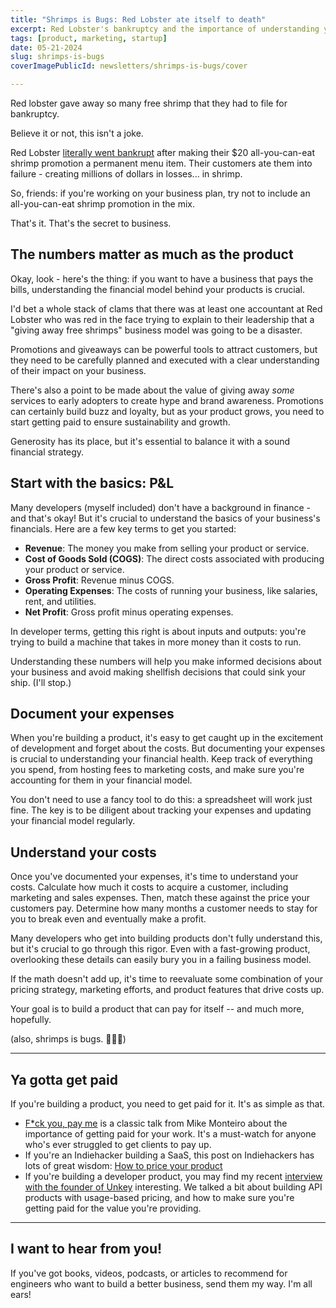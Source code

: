 ```yaml
---
title: "Shrimps is Bugs: Red Lobster ate itself to death"
excerpt: Red Lobster's bankruptcy and the importance of understanding your product's pricing and business model, especially for founders and indiehackers building Saas products.
tags: [product, marketing, startup]
date: 05-21-2024
slug: shrimps-is-bugs
coverImagePublicId: newsletters/shrimps-is-bugs/cover

---
```


Red lobster gave away so many free shrimp that they had to file for bankruptcy.

Believe it or not, this isn't a joke.

Red Lobster [literally went bankrupt](https://www.npr.org/2024/05/20/1252426585/red-lobster-bankruptcy) after making their $20 all-you-can-eat shrimp promotion a permanent menu item. Their customers ate them into failure - creating millions of dollars in losses... in shrimp.

So, friends:
<Highlight>if you're working on your business plan, try not to include an all-you-can-eat shrimp promotion in the mix.</Highlight>

That's it. That's the secret to business.

## The numbers matter as much as the product

Okay, look - here's the thing: if you want to have a business that pays the bills, understanding the financial model behind your products is crucial.

I'd bet a whole stack of clams that there was at least one accountant at Red Lobster who was red in the face trying to explain to their leadership that a "giving away free shrimps" business model was going to be a disaster.

Promotions and giveaways can be powerful tools to attract customers, but they need to be carefully planned and executed with a clear understanding of their impact on your business.

There's also a point to be made about the value of giving away _some_ services to early adopters to create hype and brand awareness. Promotions can certainly build buzz and loyalty, but as your product grows, you need to start getting paid to ensure sustainability and growth.

Generosity has its place, but it's essential to balance it with a sound financial strategy.

## Start with the basics: P&L

Many developers (myself included) don't have a background in finance - and that's okay! But it's crucial to understand the basics of your business's financials. Here are a few key terms to get you started:

- **Revenue**: The money you make from selling your product or service.
- **Cost of Goods Sold (COGS)**: The direct costs associated with producing your product or service.
- **Gross Profit**: Revenue minus COGS.
- **Operating Expenses**: The costs of running your business, like salaries, rent, and utilities.
- **Net Profit**: Gross profit minus operating expenses.

In developer terms, getting this right is about inputs and outputs: you're trying to build a machine that takes in more money than it costs to run.

Understanding these numbers will help you make informed decisions about your business and avoid making shellfish decisions that could sink your ship. (I'll stop.)

## Document your expenses

When you're building a product, it's easy to get caught up in the excitement of development and forget about the costs. But documenting your expenses is crucial to understanding your financial health. Keep track of everything you spend, from hosting fees to marketing costs, and make sure you're accounting for them in your financial model.

You don't need to use a fancy tool to do this: a spreadsheet will work just fine. The key is to be diligent about tracking your expenses and updating your financial model regularly.

## Understand your costs

Once you've documented your expenses, it's time to understand your costs. Calculate how much it costs to acquire a customer, including marketing and sales expenses. Then, match these against the price your customers pay. Determine how many months a customer needs to stay for you to break even and eventually make a profit.

Many developers who get into building products don't fully understand this, but it's crucial to go through this rigor. Even with a fast-growing product, overlooking these details can easily bury you in a failing business model.

If the math doesn't add up, it's time to reevaluate some combination of your pricing strategy, marketing efforts, and product features that drive costs up.

Your goal is to build a product that can pay for itself -- and much more, hopefully.

(also, shrimps is bugs. 🦐🦐🦐)

---

## Ya gotta get paid

If you're building a product, you need to get paid for it. It's as simple as that.

- [F*ck you, pay me](https://www.youtube.com/watch?v=jVkLVRt6c1U) is a classic talk from Mike Monteiro about the importance of getting paid for your work. It's a must-watch for anyone who's ever struggled to get clients to pay up.
- If you're an Indiehacker building a SaaS, this post on Indiehackers has lots of great wisdom: [How to price your product](https://www.indiehackers.com/post/how-to-price-your-product-indie-hackers-shouldnt-follow-the-usual-advice-0b994f58f6)
- If you're building a developer product, you may find my recent [interview with the founder of Unkey](https://apisyouwonthate.com/podcast/unkey-globally-distributed-api-key-generation-with-cofounder-james-perkins/) interesting. We talked a bit about building API products with usage-based pricing, and how to make sure you're getting paid for the value you're providing.

---

## I want to hear from you!
If you've got books, videos, podcasts, or articles to recommend for engineers who want to build a better business, send them my way. I'm all ears!

